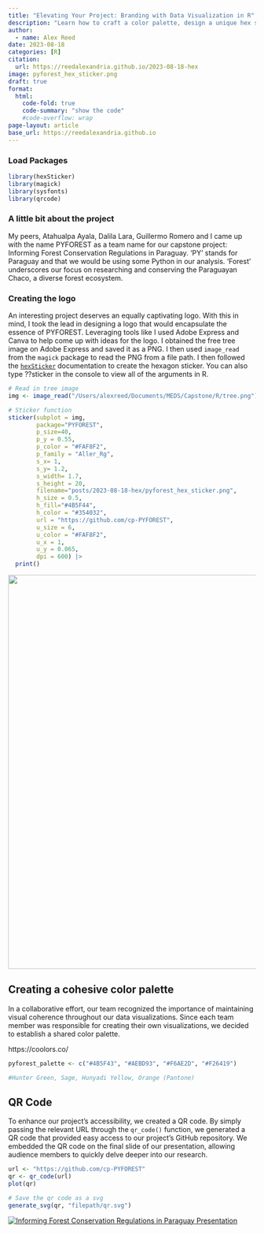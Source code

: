 ```yaml
---
title: "Elevating Your Project: Branding with Data Visualization in R"
description: "Learn how to craft a color palette, design a unique hex sticker logo, and generate a QR code for efficient GitHub access."
author: 
  - name: Alex Reed
date: 2023-08-18
categories: [R]
citation: 
  url: https://reedalexandria.github.io/2023-08-18-hex
image: pyforest_hex_sticker.png
draft: true
format:
  html:
    code-fold: true
    code-summary: "show the code"
    #code-overflow: wrap
page-layout: article
base_url: https://reedalexandria.github.io
---
```


### Load Packages

```r
library(hexSticker)
library(magick)
library(sysfonts)
library(qrcode)
```

### A little bit about the project

My peers, Atahualpa Ayala, Dalila Lara, Guillermo Romero and I came up with the name PYFOREST as a team name for our capstone project: Informing Forest Conservation Regulations in Paraguay. 'PY' stands for Paraguay and that we would be using some Python in our analysis. 'Forest' underscores our focus on researching and conserving the Paraguayan Chaco, a diverse forest ecosystem.

### Creating the logo

An interesting project deserves an equally captivating logo. With this in mind, I took the lead in designing a logo that would encapsulate the essence of PYFOREST. Leveraging tools like I used Adobe Express and Canva to help come up with ideas for the logo. I obtained the free tree image on Adobe Express and saved it as a PNG. I then used `image_read` from the `magick` package to read the PNG from a file path. I then followed the [`hexSticker`](https://cran.r-project.org/web/packages/hexSticker/hexSticker.pdf) documentation to create the hexagon sticker. You can also type ??sticker in the console to view all of the arguments in R.

```r
# Read in tree image
img <- image_read("/Users/alexreed/Documents/MEDS/Capstone/R/tree.png")

# Sticker function
sticker(subplot = img,
        package="PYFOREST",
        p_size=40,
        p_y = 0.55,
        p_color = "#FAF8F2",
        p_family = "Aller_Rg",
        s_x= 1,
        s_y= 1.2,
        s_width= 1.7,
        s_height = 20,
        filename="posts/2023-08-18-hex/pyforest_hex_sticker.png",
        h_size = 0.5,
        h_fill="#4B5F44",
        h_color = "#354032",
        url = "https://github.com/cp-PYFOREST",
        u_size = 6,
        u_color = "#FAF8F2",
        u_x = 1,
        u_y = 0.065,
        dpi = 600) |>
  print()
```

[![](/image/pyforest_hex_sticker.png){fig-align="center" width="800"}](https://github.com/cp-PYFOREST)

## Creating a cohesive color palette

In a collaborative effort, our team recognized the importance of maintaining visual coherence throughout our data visualizations. Since each team member was responsible for creating their own visualizations, we decided to establish a shared color palette. 

https://coolors.co/
```r
pyforest_palette <- c("#4B5F43", "#AEBD93", "#F6AE2D", "#F26419")

#Hunter Green, Sage, Hunyadi Yellow, Orange (Pantone)
```


## QR Code

To enhance our project's accessibility, we created a QR code. By simply passing the relevant URL through the `qr_code()` function, we generated a QR code that provided easy access to our project's GitHub repository. We embedded the QR code on the final slide of our presentation, allowing audience members to quickly delve deeper into our research.

<div>

```r
url <- "https://github.com/cp-PYFOREST"
qr <- qr_code(url)
plot(qr)

# Save the qr code as a svg
generate_svg(qr, "filepath/qr.svg")
```

</div>

[![Informing Forest Conservation Regulations in Paraguay Presentation](/image/presentation_qr.png){fig-align="center"}](https://github.com/cp-PYFOREST)
